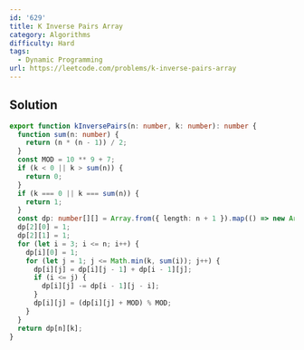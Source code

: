 ```yaml
---
id: '629'
title: K Inverse Pairs Array
category: Algorithms
difficulty: Hard
tags:
  - Dynamic Programming
url: https://leetcode.com/problems/k-inverse-pairs-array
---
```


## Solution

```typescript filename="solution.ts" copy
export function kInversePairs(n: number, k: number): number {
  function sum(n: number) {
    return (n * (n - 1)) / 2;
  }
  const MOD = 10 ** 9 + 7;
  if (k < 0 || k > sum(n)) {
    return 0;
  }
  if (k === 0 || k === sum(n)) {
    return 1;
  }
  const dp: number[][] = Array.from({ length: n + 1 }).map(() => new Array(k + 1).fill(0));
  dp[2][0] = 1;
  dp[2][1] = 1;
  for (let i = 3; i <= n; i++) {
    dp[i][0] = 1;
    for (let j = 1; j <= Math.min(k, sum(i)); j++) {
      dp[i][j] = dp[i][j - 1] + dp[i - 1][j];
      if (i <= j) {
        dp[i][j] -= dp[i - 1][j - i];
      }
      dp[i][j] = (dp[i][j] + MOD) % MOD;
    }
  }
  return dp[n][k];
}
```
